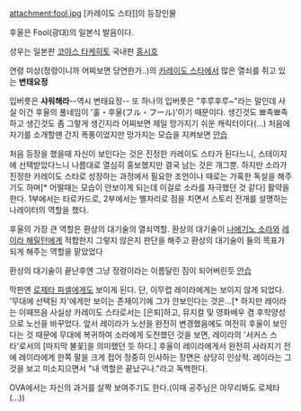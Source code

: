 attachment:fool.jpg
[카레이도 스타]]의 등장인물

후울은 Fool(광대)의 일본식 발음이다.

성우는 일본판 [[코야스 타케히토]] 국내판 [[홍시호]]

연령 미상(정령이니까 어찌보면 당연한가..)의 [[카레이도 스타]]에서 많은 열쇠를 쥐고 있는 '''변태요정'''

입버릇은 '''샤워해라'''--역시 변태요정--
또 하나의 입버릇은 "후루후루~"라는 말인데 사실 이건 후울의 풀네임이 '훌・후울(フル・フール)'이기 때문이다.
생긴것도 뾰족뾰족하고 생긴것도 좀 그렇게 생긴지라 어찌보면 제일 망가지기 쉬운 캐릭터이다(...) 처음에 자기를 소개할땐 간지 폭풍이었지만 망가지는 모습을 지켜보면 [[안습]]

처음 등장을 했을때 자신이 보인다는 것은 진정한 카레이도 스타가 된다느니, 스테이지에 선택받았다느니 나름대로 열심히 홍보했지만 결국 남는 것은 개그뿐. 하지만 소라가 진정한 카레이도 스타로 성장하는 과정에서 필요한 조언이나 때로는 가혹한 독설을 해주기도 하며[* 어떨때는 모습이 안보이게 되는데 이걸로 소라를 자극했던 것 같다] 활약을 한다. 1부에서는 타로카드로, 2부에서는 별자리로 점을 치면서 스토리 전개를 설명하는 나레이터의 역할을 했다.

후울의 가장 큰 역할은 환상의 대기술의 열쇠역할.
환상의 대기술이 [[나에기노 소라]]와 [[레이라 해밀턴]]에게 적합한지 그렇지 않은지 판단을 해주고 환상의 대기술이 둘의 목표가 되게 해주는 역할을 맡았었다

환상의 대기술이 끝난후엔 그냥 정령이라는 이름달린 짐이 되어버린듯 [[안습]]

막판엔 [[로제타 파셀]]에게도 보이게 된다. 단, 이무렵 레이라에게는 보이지 않게 되었다. '무대에 선택된 자'에게만 보이는 존재이기에 그가 안보인다는 것은...[* 하지만 레이라는 이때쯔음 사실상 카레이도 스타로서는 [은퇴]하고, 뮤지컬 및 영화배우 겸 후학양성으로 노선을 바꾸었다. 앞서 레이라가 노선을 완전히 변경했음에도 여전히 후울이 보인다는 것 때문에 무대에 복귀하여 소라에게 도전했던 것을 보면, 레이라의 '서커스 스타'로서의 [마지막 불꽃]을 의미했던 듯 하다.] 후울이 레이라에게서 완전히 사라지기 전에 레이라에게 한쪽 팔을 크게 접어 정중히 인사하는 장면은 상당히 인상적. 레이라는 그것을 보고 미소지으면서 "내 역할은 끝났구나."라고 독백한다.

OVA에서는 자신의 과거를 살짝 보여주기도 한다.(이때 공주님은 아무리봐도 로제타(...))

